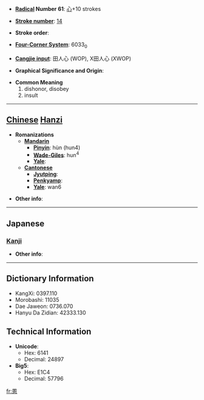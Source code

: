 * '''[[Wiktionary:Chinese radical index| Radical]] Number 61''': [[Wiktionary:Chinese radical index 心|心]]+10 strokes

* '''[[Wiktionary:Chinese total strokes index|Stroke number]]''': [[Wiktionary:Chinese total strokes index 14|14]]

* '''Stroke order''': 

* '''[[Wiktionary:Chinese four corner index|Four-Corner System]]''': 6033<sub>0</sub>

* '''[[Wiktionary:Chinese Cangjie index|Cangjie input]]''': 田人心 (WOP), X田人心 (XWOP)

* '''Graphical Significance and Origin''': 

* '''Common Meaning'''
*#dishonor, disobey
*# insult


----

== [[Chinese]] [[Hanzi]] ==

* '''Romanizations'''
** '''[[Mandarin]]'''
*** '''[[Pinyin]]''': hùn (hun4)
*** '''[[Wade-Giles]]''': hun<sup>4</sup>
*** '''[[Yale]]''': 
** '''[[Cantonese]]'''
*** '''[[Jyutping]]''':
*** '''[[Penkyamp]]''': 
*** '''[[Yale]]''': wan6

* '''Other info''': 

----

==Japanese==
===[[Kanji]]===
{{kanji|on readings=[[こん]] (kon), [[ごん]] (gon)|kun readings=[[うれえる]] (ureeru)}}

* '''Other info''':  

----

== Dictionary Information ==

* KangXi: 0397.110
* Morobashi: 11035
* Dae Jaweon: 0736.070
* Hanyu Da Zidian: 42333.130

== Technical Information ==

* '''Unicode''':
** Hex: 6141
** Decimal: 24897
* '''Big5''':
** Hex: E1C4
** Decimal: 57796

[[fr:慁]]